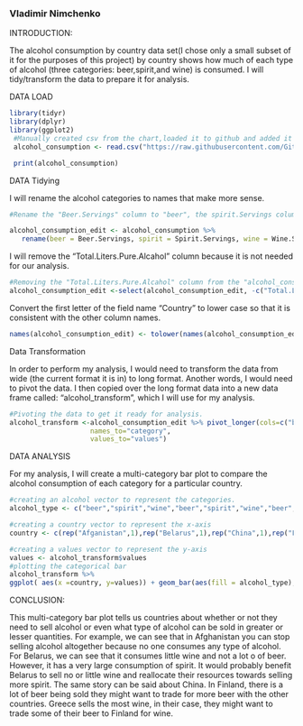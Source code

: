 
### Vladimir Nimchenko

INTRODUCTION:

The alcohol consumption by country data set(I chose only a small subset of it for the purposes of this project) by country shows how much of each type of alcohol (three categories: beer,spirit,and wine) is consumed. I will tidy/transform the data to prepare it for analysis.
 
DATA LOAD

```{r}
library(tidyr)
library(dplyr)
library(ggplot2)
 #Manually created csv from the chart,loaded it to github and added it to an object called: "alcohol_consumption"
 alcohol_consumption <- read.csv("https://raw.githubusercontent.com/GitHub-Vlad/Data-Science-Projects/main/Data%20Tidying%20and%20Transformation%20Project/Alcohol%20Consumption%20by%20Country.csv",header = TRUE)

 print(alcohol_consumption)
```

DATA Tidying 

I will rename the alcohol categories to names that make more sense.
```{r}
#Rename the "Beer.Servings" column to "beer", the spirit.Servings column to "spirit" and the "Wine.Servings" column to "wine" I will then copy the updated data frame to a new data frame called: "alcohol_consumption_edit".

alcohol_consumption_edit <- alcohol_consumption %>% 
   rename(beer = Beer.Servings, spirit = Spirit.Servings, wine = Wine.Servings)
```


I will remove the "Total.Liters.Pure.Alcahol" column because it is not needed for our analysis.
```{r}
#Removing the "Total.Liters.Pure.Alcahol" column from the "alcohol_consumption_edit" data frame.
alcohol_consumption_edit <-select(alcohol_consumption_edit, -c("Total.Liters.Pure.Alcahol"))
```


Convert the first letter of the field name "Country" to lower case so that it is consistent with the other column names.
```{r}
names(alcohol_consumption_edit) <- tolower(names(alcohol_consumption_edit))
```



Data Transformation


In order to perform my analysis, I would need to transform the data from wide (the current format it is in) to long format. Another words, I would need to pivot the data. I then copied over the long format data into a new data frame called: "alcohol_transform", which I will use for my analysis.

```{r}
#Pivoting the data to get it ready for analysis.
alcohol_transform <-alcohol_consumption_edit %>% pivot_longer(cols=c("beer","spirit","wine"),
                    names_to="category",
                    values_to="values") 

```




DATA ANALYSIS

For my analysis, I will create a multi-category bar plot to compare the alcohol consumption of each category for a particular country.

```{r}
#creating an alcohol vector to represent the categories.
alcohol_type <- c("beer","spirit","wine","beer","spirit","wine","beer","spirit","wine","beer","spirit","wine", "beer","spirit","wine")

#creating a country vector to represent the x-axis
country <- c(rep("Afganistan",1),rep("Belarus",1),rep("China",1),rep("Finland",1),rep("Greece",1))

#creating a values vector to represent the y-axis
values <- alcohol_transform$values
#plotting the categorical bar
alcohol_transform %>%   
ggplot( aes(x =country, y=values)) + geom_bar(aes(fill = alcohol_type), position = "dodge",stat='identity')


```



CONCLUSION:

This multi-category bar plot tells us countries about whether or not they need to sell alcohol or even what type of alcohol can be sold in greater or lesser quantities. For example, we can see that in Afghanistan you can stop selling alcohol altogether because no one consumes any type of alcohol. For Belarus, we can see that it consumes little wine and not a lot o of beer. However, it has a very large consumption of spirit. It would probably benefit Belarus to sell no or little wine and reallocate  their resources towards selling more spirit. The same story can be said about China. In Finland, there is a lot of beer being sold they might want to trade for more beer with the other countries. Greece sells the most wine, in their case, they might want to trade some of their beer to Finland for wine. 


